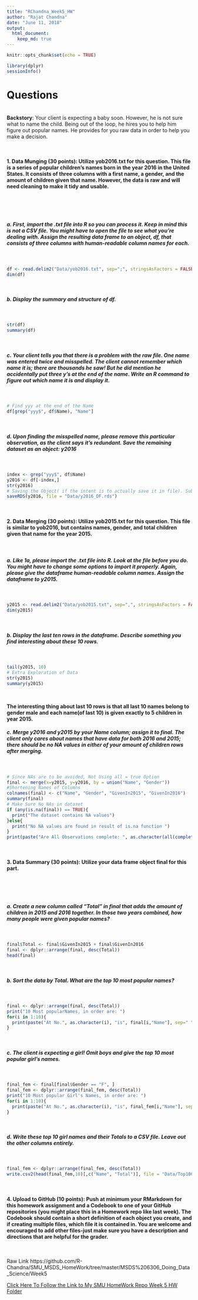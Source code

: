 ```yaml
---
title: "RChandna_Week5_HW"
author: "Rajat Chandna"
date: "June 11, 2018"
output: 
  html_document:
    keep_md: true
---
```


```r
knitr::opts_chunk$set(echo = TRUE)
```

```r
library(dplyr)
sessionInfo()
```

# Questions  

\   
**Backstory**: Your client is expecting a baby soon.  However, he is not sure what to name the child.  Being out of the loop, he hires you to help him figure out popular names.  He provides for you raw data in order to help you make a decision.

\    

#### 1.	Data Munging (30 points): Utilize yob2016.txt for this question. This file is a series of popular children's names born in the year 2016 in the United States.  It consists of three columns with a first name, a gender, and the amount of children given that name.  However, the data is raw and will need cleaning to make it tidy and usable.

\     

\    

##### a.	First, import the .txt file into R so you can process it.  Keep in mind this is not a CSV file.  You might have to open the file to see what you're dealing with.  Assign the resulting data frame to an object, df, that consists of three columns with human-readable column names for each.
\    

```r
df <- read.delim2("Data/yob2016.txt", sep=";", stringsAsFactors = FALSE, header = FALSE, col.names = c("Name", "Gender", "No_Of_Children_Given_This_Name_2016"))
dim(df)
```

\     

##### b.	Display the summary and structure of df.
\     

```r
str(df)
summary(df)
```
\    

##### c.	Your client tells you that there is a problem with the raw file.  One name was entered twice and misspelled.  The client cannot remember which name it is; there are thousands he saw! But he did mention he accidentally put three y's at the end of the name.  Write an R command to figure out which name it is and display it.
\     

```r
# Find yyy at the end of the Name
df[grep("yyy$", df$Name), "Name"]
```

\  

##### d.	Upon finding the misspelled name, please remove this particular observation, as the client says it's redundant.  Save the remaining dataset as an object: y2016 
\    

```r
index <- grep("yyy$", df$Name)
y2016 <- df[-index,]
str(y2016)
# Saving the Object( if the intent is to actually save it in file). Subset DF is already placed in y2016 object
saveRDS(y2016, file = "Data/y2016_DF.rds")
```

\     


#### 2.	Data Merging (30 points): Utilize yob2015.txt for this question.  This file is similar to yob2016, but contains names, gender, and total children given that name for the year 2015.  

\  

##### a.	Like 1a, please import the .txt file into R.  Look at the file before you do.  You might have to change some options to import it properly.  Again, please give the dataframe human-readable column names.  Assign the dataframe to y2015.  

\    

```r
y2015 <- read.delim2("Data/yob2015.txt", sep=",", stringsAsFactors = FALSE, header = FALSE, col.names = c("Name", "Gender", "No_Of_Children_Given_This_Name_2015"))
dim(y2015)
```

\   

##### b.	Display the last ten rows in the dataframe.  Describe something you find interesting about these 10 rows.
\     

```r
tail(y2015, 10)
# Extra Exploration of Data
str(y2015)
summary(y2015)
```
\    

**The interesting thing about last 10 rows is that all last 10 names belong to gender male and each name(of last 10) is given exactly to 5 children in year 2015.**
\    

##### c.	Merge y2016 and y2015 by your Name column; assign it to final.  The client only cares about names that have data for both 2016 and 2015; there should be no NA values in either of your amount of children rows after merging.

\    

```r
# Since NAs are to be avoided, Not Using all = true Option 
final <- merge(x=y2015, y=y2016, by = union("Name", "Gender"))
#Shortening Names of Columns
colnames(final) <- c("Name", "Gender", "GivenIn2015", "GivenIn2016")
summary(final)
# Make Sure No NAs in dataset
if (any(is.na(final)) == TRUE){
  print("The dataset contains NA values")
}else{
  print("No NA values are found in result of is.na function ")
}
print(paste("Are All Observations complete: ", as.character(all(complete.cases(final)), sep="")))
```

\    

#### 3.	Data Summary (30 points): Utilize your data frame object final for this part.

\     

\    

##### a.	Create a new column called "Total" in final that adds the amount of children in 2015 and 2016 together.  In those two years combined, how many people were given popular names?
\    

```r
final$Total <- final$GivenIn2015 + final$GivenIn2016
final <- dplyr::arrange(final, desc(Total))
head(final)
```

\     

##### b.	Sort the data by Total.  What are the top 10 most popular names?
\    

```r
final <- dplyr::arrange(final, desc(Total))
print("10 Most popularNames, in order are: ")
for(i in 1:10){
  print(paste("At No.", as.character(i), "is", final[i,"Name"], sep=" "))
}
```
\    


##### c.	The client is expecting a girl!  Omit boys and give the top 10 most popular girl's names.
\    

```r
final_fem <- final[final$Gender == "F", ]
final_fem <- dplyr::arrange(final_fem, desc(Total))
print("10 Most popular Girl's Names, in order are: ")
for(i in 1:10){
  print(paste("At No.", as.character(i), "is", final_fem[i,"Name"], sep=" "))
}
```
\    

##### d.	Write these top 10 girl names and their Totals to a CSV file.  Leave out the other columns entirely.
\    

```r
final_fem <- dplyr::arrange(final_fem, desc(Total))
write.csv2(head(final_fem,10)[,c("Name", "Total")], file = "Data/Top10GirlsNamesFor2015-16.csv")
```
\    


#### 4.	Upload to GitHub (10 points): Push at minimum your RMarkdown for this homework assignment and a Codebook to one of your GitHub repositories (you might place this in a Homework repo like last week).  The Codebook should contain a short definition of each object you create, and if creating multiple files, which file it is contained in.  You are welcome and encouraged to add other files-just make sure you have a description and directions that are helpful for the grader.

\  

Raw Link
https://github.com/R-Chandna/SMU_MSDS_HomeWork/tree/master/MSDS%206306_Doing_Data_Science/Week5

[Click Here To Follow the Link to My SMU HomeWork Repo Week 5 HW Folder](https://github.com/R-Chandna/SMU_MSDS_HomeWork/tree/master/MSDS%206306_Doing_Data_Science/Week5)

\    






